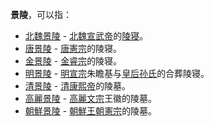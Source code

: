 '''景陵'''，可以指：

* [[北魏景陵|北魏景陵]] - [[北魏宣武帝|北魏宣武帝]]的[[陵寝|陵寝]]。
* [[唐景陵|唐景陵]] - [[唐憲宗|唐憲宗]]的陵寝。
* [[金景陵|金景陵]] - [[金睿宗|金睿宗]]的陵寝。
* [[明景陵|明景陵]] - [[明宣宗|明宣宗]]朱瞻基与[[孝恭章皇后|皇后孙氏]]的合葬陵寝。
* [[清景陵|清景陵]] - [[清|清]][[康熙帝|康熙帝]]的陵墓。
* [[高麗景陵|高麗景陵]] - [[高麗文宗|高麗文宗]]王徽的陵墓。
* [[朝鮮景陵|朝鮮景陵]] - [[朝鮮王朝|朝鮮王朝]][[朝鮮憲宗|憲宗]]的陵墓。

{{Disambig|Cat=二字墓葬建筑消歧义}}